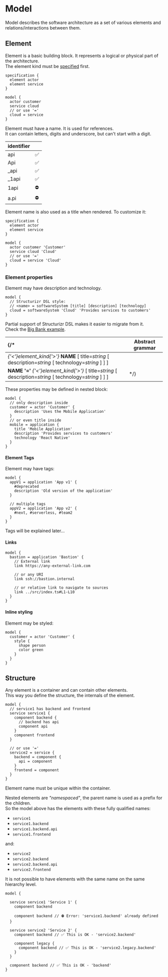 
# Model

Model describes the software architecture as a set of various elements and relations/interactions between them.

## Element

Element is a basic building block.
It represents a logical or physical part of the architecture.  
The element kind must be [specified](./specification) first.

```likec4 copy
specification {
  element actor
  element service
}

model {
  actor customer
  service cloud
  // or use '='
  cloud = service
}
```

Element must have a name. It is used for references.  
It can contain letters, digits and underscore, but can't start with a digit.

| identifier |     |
| :--------- | :-- |
| api        | ✅  |
| Api        | ✅  |
| \_api      | ✅  |
| \_1api     | ✅  |
| 1api       | ⛔️ |
| a.pi       | ⛔️ |

Element name is also used as a title when rendered. To customize it:

```likec4 copy
specification {
  element actor
  element service
}

model {
  actor customer 'Customer'
  service cloud 'Cloud'
  // or use '='
  cloud = service 'Cloud'
}
```

### Element properties

Element may have description and technology.

```likec4 copy
model {
  // Structurizr DSL style:
  // <name> = softwareSystem [title] [description] [technology]
  cloud = softwareSystem 'Cloud' 'Provides services to customers'
}
```

Partial support of Structurizr DSL makes it easier to migrate from it.  
Check the [Big Bank example](/examples/bigbank).

| {/\*                                                                                                          | Abstract grammar |
| :------------------------------------------------------------------------------------------------------------ | ---------------- |
| _{'<'}element_kind{'>'}_ **NAME** [ title=_string_ [ description=_string_ [ technology=_string_ ] ] ]         |
| **NAME** **'='** _{'<'}element_kind{'>'}_ [ title=_string_ [ description=_string_ [ technology=_string_ ] ] ] | \*/}             |

These properties may be defined in nested block:

```likec4 copy
model {
  // only description inside
  customer = actor 'Customer' {
    description 'Uses the Mobile Application'
  }
  // or even title inside
  mobile = application {
    title 'Mobile Application'
    description 'Provides services to customers'
    technology 'React Native'
  }
}
```

#### Element Tags

Element may have tags:

```likec4 copy
model {
  appV1 = application 'App v1' {
    #deprecated
    description 'Old version of the application'
  }

  // multiple tags
  appV2 = application 'App v2' {
    #next, #serverless, #team2
  }
}
```

Tags will be explained later...

#### Links

```likec4 copy
model {
  bastion = application 'Bastion' {
    // External link
    link https://any-external-link.com

    // or any URI
    link ssh://bastion.internal

    // or relative link to navigate to sources
    link ../src/index.ts#L1-L10
  }
}
```

#### Inline styling

Element may be styled:

```likec4 copy
model {
  customer = actor 'Customer' {
    style {
      shape person
      color green
    }
  }
}
```

## Structure

Any element is a container and can contain other elements.  
This way you define the structure, the internals of the element.

```likec4 filename="nested-elements.c4"
model {
  // service1 has backend and frontend
  service service1 {
    component backend {
      // backend has api
      component api
    }
    component frontend
  }

  // or use '='
  service2 = service {
    backend = component {
      api = component
    }
    frontend = component
  }
}
```

Element name must be unique within the container.

Nested elements are _"namespaced"_, the parent name is used as a prefix for the children.  
So the model above has the elements with these fully qualified names:

- `service1`
- `service1.backend`
- `service1.backend.api`
- `service1.frontend`

and:

- `service2`
- `service2.backend`
- `service2.backend.api`
- `service2.frontend`

It is not possible to have elements with the same name on the same hierarchy level.

```likec4 filename="nested-elements.c4"
model {

  service service1 'Service 1' {
    component backend

    component backend // ⛔️ Error: 'service1.backend' already defined
  }

  service service2 'Service 2' {
    component backend // ✅ This is OK - 'service2.backend'

    component legacy {
      component backend // ✅ This is OK - 'service2.legacy.backend'
    }
  }

  component backend // ✅ This is OK - 'backend'
}
```
